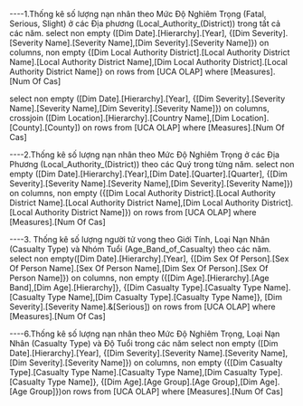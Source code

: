 ﻿
----1.Thống kê số lượng nạn nhân theo Mức Độ Nghiêm Trọng (Fatal, Serious, Slight) ở các Địa phương (Local_Authority_(District)) trong tất cả các năm.
select non empty ([Dim Date].[Hierarchy].[Year],
{[Dim Severity].[Severity Name].[Severity Name],[Dim Severity].[Severity Name]}) on columns,
non empty {[Dim Local Authority District].[Local Authority District Name].[Local Authority District Name],[Dim Local Authority District].[Local Authority District Name]} on rows
from [UCA OLAP]
where [Measures].[Num Of Cas] 

select non empty ([Dim Date].[Hierarchy].[Year], 
{[Dim Severity].[Severity Name].[Severity Name],[Dim Severity].[Severity Name]}) on columns,
crossjoin ([Dim Location].[Hierarchy].[Country Name],[Dim Location].[County].[County]) on rows
from [UCA OLAP]
where [Measures].[Num Of Cas]

----2.Thống kê số lượng nạn nhân theo Mức Độ Nghiêm Trọng ở các Địa Phương (Local_Authority_(District)) theo các Quý trong từng năm.
select non empty ([Dim Date].[Hierarchy].[Year],[Dim Date].[Quarter].[Quarter],
{[Dim Severity].[Severity Name].[Severity Name],[Dim Severity].[Severity Name]}) on columns,
non empty ({[Dim Local Authority District].[Local Authority District Name].[Local Authority District Name],[Dim Local Authority District].[Local Authority District Name]}) on rows
from [UCA OLAP]
where [Measures].[Num Of Cas] 

----3. Thống kê số lượng người tử vong theo Giới Tính, Loại Nạn Nhân (Casualty Type) và Nhóm Tuổi (Age_Band_of_Casualty) theo các năm.
select non empty([Dim Date].[Hierarchy].[Year],
{[Dim Sex Of Person].[Sex Of Person Name].[Sex Of Person Name],[Dim Sex Of Person].[Sex Of Person Name]}) on columns,
non empty ({[Dim Age].[Hierarchy].[Age Band],[Dim Age].[Hierarchy]},
{[Dim Casualty Type].[Casualty Type Name].[Casualty Type Name],[Dim Casualty Type].[Casualty Type Name]},
[Dim Severity].[Severity Name].&[Serious]) on rows
from [UCA OLAP]
where [Measures].[Num Of Cas] 


----6.Thống kê số lượng nạn nhân theo Mức Độ Nghiêm Trọng, Loại Nạn Nhân (Casualty Type) và Độ Tuổi trong các năm
select non empty ([Dim Date].[Hierarchy].[Year],
{[Dim Severity].[Severity Name].[Severity Name],[Dim Severity].[Severity Name]}) on columns,
non empty ({[Dim Casualty Type].[Casualty Type Name].[Casualty Type Name],[Dim Casualty Type].[Casualty Type Name]},
{[Dim Age].[Age Group].[Age Group],[Dim Age].[Age Group]})on rows
from [UCA OLAP]
where [Measures].[Num Of Cas] 